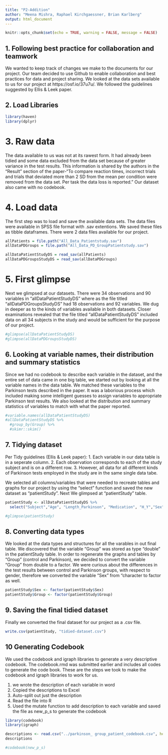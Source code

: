 ```yaml
---
title: "P2-Addition"
author: "Meena Mishra, Raphael Kirchgaessner, Brian Karlberg"
output: html_document
---
```


```r
knitr::opts_chunk$set(echo = TRUE, warning = FALSE, message = FALSE)
```
## 1. Following best practice for collaboration and teamwork

We wanted to keep track of changes we make to the documents for our project. Our team decided to use Github to enable collaboration and best practices for data and project sharing. We looked at the data sets available to us for our project at https://osf.io/37u7u/. We followed the guidelines suggested by Ellis & Leek paper.

## 2. Load Libraries
```r
library(haven)
library(dplyr)
```

# 3. Raw data
The data available to us was not at its rawest form. It had already been tidied and some data excluded from the data set because of greater variance in the test results. This information is shared by the authors in the "Result" section of the paper-"To compare reaction times, incorrect trials and trials that deviated more than 2 SD from the mean per condition were removed from the data set. Per task the data loss is reported." Our dataset also came with no codebook. 

# 4. Load data 
The first step was to load and save the available data sets. The data files were available in SPSS file format with .sav extentions. We saved these files as tibble dataframes. There were 2 data files available for our project.
```r

allPatients = file.path("All_Data_Patientstudy.sav")
allDataPDGroups = file.path("All_Data_PD_GroupPatientstudy.sav")

allDataPatientStudyDS = read_sav(allPatients)
allDataPDGroupsStudyDS = read_sav(allDataPDGroups)

```

# 5. First glimpse 
Next we glimpsed at our datasets. There were 34 observations and 90 variables in "allDataPatientStudyDS" where as the file titled "allDataPDGroupsStudyDS" had 18 observations and 92 variables. We dug in deeper as to the kinds of variables available in both datasets. Closer examinations revealed that the file titled "allDataPatientStudyDS" included data on all 34 subjects in the study and would be sufficient for the purpose of our project. 

```r
#glimpse(allDataPatientStudyDS)
#glimpse(allDataPDGroupsStudyDS)
```
## 6. Looking at variable names, their distribution and summary statistics
Since we had no codebook to describe each variable in the dataset, and the entire set of data came in one big table, we started out by looking at all the variable names in the data table. We matched these variables to the Parkinson tests described in the paper. It was a laborious process which included making some intelligent guesses to assign variables to appropriate Parkinson test results. We also looked at the distribution and summary statistics of variables to match with what the paper reported.  

```r
#variable.names(allDataPatientStudyDS)
#allDataPatientStudyDS %>%
  #group_by(Group) %>%
  #skimr::skim()
```

## 7. Tidying dataset

Per Tidy guidelines (Ellis & Leek paper):
1. Each variable in our data table is in a seperate column.
2. Each observation corresponds to each of the study subject and is on a different row.
3. However, all data for all different kinds of Parkinson tests employed in the study are in the same single data tabe. 

We selected all columns/variables that were needed to recreate tables and graphs for our project by using the "select" function and saved the new dataset as "patientStudy". Next We glimpsed at "patientStudy" table. 

```r

patientStudy <- allDataPatientStudyDS %>%
  select("Subject","Age", "Length_Parkinson", "Medication", "H_Y","Sex", "Group", "Handedness", "MMSE","RAVEN", "Phonologic_Fluency", "Semantic_Fluency", "BNT", "SyllSec_Norm", "SyllSec_Ruis", "NPro_Dur_Norm", "NPro_Dur_Ruis", "Nrm_Reformulation", "Nrm_FilledPause", "Nrm_Repetition", "DisfluenciesNorm", "Nois_Reformulation", "Nois_FilledPause", "Nois_Repetition", "DisfluenciesNoise", "Nrm_Sem_Unrep", "Nrm_Sem_Rep", "SemErrors_Norm", "Nrm_Phon_Unrep", "Nrm_Phon_Rep", "PhonErrors_Norm", "Nrm_Gram_Unrep", "Nrm_Gram_Rep", "GramErrors_Norm", "Norm_ErrorsUnrepaired", "Norm_ErrorsRepaired", "TotalErrorsNorm_N", "Nois_Sem_Unrep", "Nois_Sem_Rep", "SemErrors_Noise", "Nois_Phon_Unrep", "Nois_Phon_Rep", "PhonErrors_Nois", "Nois_Gram_Unrep", "Nois_Gram_Rep", "GramErrors_Nois", "Noise_ErrorsUnrepaired", "Noise_ErrorsRepaired", "TotalErrorsNois_N", "Norm_ErrorsRepaired_ExDisf", "TotalErrorsNormal_exDisf", "Noise_ErrorsRepaired_ExDisf", "TotalErrorsNoise_exDisf")

```

```r

#glimpse(patientStudy)
```

## 8. Converting data types 
 We looked at the data types and structures for all the varables in out final table. We discovered that the variable "Group" was stored as type "double" in the patientStudy table. In order to regenerate the graphs and tables by "Group" (control and Parkinson), we decided to convert the variable "Group" from double to a factor. We were curious about the differences in the test results between control and Parkinson groups, with respect to gender, therefore we converted the variable "Sex" from "character to factor as well. 
 
```r
patientStudy$Sex <- factor(patientStudy$Sex)
patientStudy$Group <- factor(patientStudy$Group) 
```

## 9. Saving the final tidied dataset 
Finally we converted the final dataset for our project as a .csv file. 

```r
write.csv(patientStudy, "tidied-dataset.csv")
```

## 10 Generating Codebook 

We used the codebook and igraph libraries to generate a very descriptive codebook. The codebook.rmd was submitted earlier and includes all codes to generate the code book. These are the steps we took to make the codebook and igraph libraries to work for us.

1. we wrote the description of each variable in word
2. Copied the descriptions to Excel 
3. Auto-split out just the description 
4. Read the file into R  
5. Used the mutate function to add description to each variable and saved the file as new_p_s to generate the codebook

```r
library(codebook)
library(igraph)
```

```r
descriptions <- read.csv("../parkinson_ group_patient_codebook.csv", header = FALSE)
descriptions
```

```r
#codebook(new_p_s)
```

